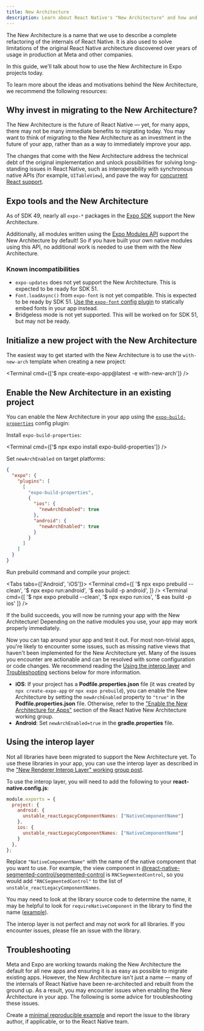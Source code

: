 ```yaml
---
title: New Architecture
description: Learn about React Native's "New Architecture" and how and why to migrate to it.
---
```



The New Architecture is a name that we use to describe a complete refactoring of the internals of React Native. It is also used to solve limitations of the original React Native architecture discovered over years of usage in production at Meta and other companies.

In this guide, we'll talk about how to use the New Architecture in Expo projects today.

To learn more about the ideas and motivations behind the New Architecture, we recommend the following resources:

<BoxLink
  title="Introduction to the New Architecture"
  description="A starting point for exploring the various topics related to the New Architecture."
  href="https://reactnative.dev/docs/the-new-architecture/landing-page"
  Icon={BookOpen02Icon}
/>

<BoxLink
  title="Why a New Architecture"
  description="A high level overview of the motivations behind the New Architecture."
  href="https://reactnative.dev/docs/the-new-architecture/why"
  Icon={BookOpen02Icon}
/>

## Why invest in migrating to the New Architecture?

The New Architecture is the future of React Native &mdash; yet, for many apps, there may not be many immediate benefits to migrating today. You may want to think of migrating to the New Architecture as an investment in the future of your app, rather than as a way to immediately improve your app.

The changes that come with the New Architecture address the technical debt of the original implementation and unlock possibilities for solving long-standing issues in React Native, such as interoperability with synchronous native APIs (for example, `UITableView`), and pave the way for [concurrent React support](https://react.dev/blog/2022/03/29/react-v18#what-is-concurrent-react).

## Expo tools and the New Architecture

As of SDK 49, nearly all `expo-*` packages in the [Expo SDK](/versions/latest/) support the New Architecture.

Additionally, all modules written using the [Expo Modules API](/modules/overview/) support the New Architecture by default! So if you have built your own native modules using this API, no additional work is needed to use them with the New Architecture.

### Known incompatibilities

- `expo-updates` does not yet support the New Architecture. This is expected to be ready for SDK 51.
- `Font.loadAsync()` from `expo-font` is not yet compatible. This is expected to be ready by SDK 51. [Use the `expo-font` config plugin](/develop/user-interface/fonts/#embed-the-font-in-your-native-project) to statically embed fonts in your app instead.
- Bridgeless mode is not yet supported. This will be worked on for SDK 51, but may not be ready.

## Initialize a new project with the New Architecture

The easiest way to get started with the New Architecture is to use the `with-new-arch` template when creating a new project:

<Terminal cmd={['$ npx create-expo-app@latest -e with-new-arch']} />

## Enable the New Architecture in an existing project

You can enable the New Architecture in your app using the [`expo-build-properties`](/versions/latest/sdk/build-properties/) config plugin:

<Step label="1">

Install `expo-build-properties`:

<Terminal cmd={['$ npx expo install expo-build-properties']} />

</Step>

<Step label="2">

Set `newArchEnabled` on target platforms:

```json app.json
{
  "expo": {
    "plugins": [
      [
        "expo-build-properties",
        {
          "ios": {
            "newArchEnabled": true
          },
          "android": {
            "newArchEnabled": true
          }
        }
      ]
    ]
  }
}
```

</Step>

<Step label="3">

Run prebuild command and compile your project:

<Tabs tabs={['Android', 'iOS']}>
  <Tab>
    <Terminal cmd={[
      '$ npx expo prebuild --clean',
      '$ npx expo run:android',
      '$ eas build -p android',
    ]} />
  </Tab>
  <Tab>
    <Terminal cmd={[
      '$ npx expo prebuild --clean',
      '$ npx expo run:ios',
      '$ eas build -p ios'
    ]} />
  </Tab>
</Tabs>

</Step>

If the build succeeds, you will now be running your app with the New Architecture! Depending on the native modules you use, your app may work properly immediately.

Now you can tap around your app and test it out. For most non-trivial apps, you're likely to encounter some issues, such as missing native views that haven't been implemented for the New Architecture yet. Many of the issues you encounter are actionable and can be resolved with some configuration or code changes. We recommend reading the [Using the interop layer](#using-the-interop-layer) and [Troubleshooting](#troubleshooting) sections below for more information.

<Collapsible summary="Are you enabling the New Architecture in a bare React Native app?">

- **iOS**: If your project has a **Podfile.properties.json** file (it was created by `npx create-expo-app` or `npx expo prebuild`), you can enable the New Architecture by setting the `newArchEnabled` property to `"true"` in the **Podfile.properties.json** file. Otherwise, refer to the ["Enable the New Architecture for Apps"](https://github.com/reactwg/react-native-new-architecture/blob/main/docs/enable-apps.md) section of the React Native New Architecture working group.
- **Android**: Set `newArchEnabled=true` in the **gradle.properties** file.

</Collapsible>

## Using the interop layer

Not all libraries have been migrated to support the New Architecture yet. To use these libraries in your app, you can use the interop layer as described in the ["New Renderer Interop Layer" working group post](https://github.com/reactwg/react-native-new-architecture/discussions/135).

To use the interop layer, you will need to add the following to your **react-native.config.js**:

```js react-native.config.js
module.exports = {
  project: {
    android: {
      unstable_reactLegacyComponentNames: ["NativeComponentName"]
    },
    ios: {
      unstable_reactLegacyComponentNames: ["NativeComponentName"]
    }
  },
};
```

Replace `"NativeComponentName"` with the name of the native component that you want to use. For example, the view component in [@react-native-segmented-control/segmented-control](https://github.com/react-native-segmented-control/segmented-control) is `RNCSegmentedControl`, so you would add `"RNCSegmentedControl"` to the list of `unstable_reactLegacyComponentNames`.

You may need to look at the library source code to determine the name, it may be helpful to look for `requireNativeComponent` in the library to find the name ([example](https://github.com/react-native-segmented-control/segmented-control/blob/ca72237642499d9b06edd0d2adefb6bba7eaaea3/js/RNCSegmentedControlNativeComponent.js#L17-L19)).

The interop layer is not perfect and may not work for all libraries. If you encounter issues, please file an issue with the library.

## Troubleshooting

Meta and Expo are working towards making the New Architecture the default for all new apps and ensuring it is as easy as possible to migrate existing apps. However, the New Architecture isn't just a name &mdash; many of the internals of React Native have been re-architected and rebuilt from the ground up. As a result, you may encounter issues when enabling the New Architecture in your app. The following is some advice for troubleshooting these issues.

<Collapsible summary="My build failed after enabling the New Architecture">

Create a [minimal reproducible example](https://stackoverflow.com/help/minimal-reproducible-example) and report the issue to the library author, if applicable, or to the React Native team.

</Collapsible>
